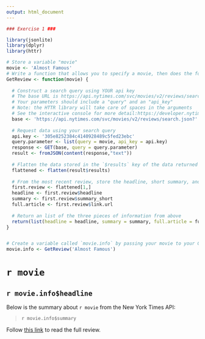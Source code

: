 ```yaml
---
output: html_document
---
```



```r
### Exercise 1 ###

library(jsonlite)
library(dplyr)
library(httr)

# Store a variable "movie"
movie <- 'Almost Famous'
# Write a function that allows you to specify a movie, then does the following:
GetReview <- function(movie) {
  
  # Construct a search query using YOUR api key
  # The base URL is https://api.nytimes.com/svc/movies/v2/reviews/search.json?
  # Your parameters should include a "query" and an "api_key"
  # Note: the HTTR library will take care of spaces in the arguments
  # See the interactive console for more detail:https://developer.nytimes.com/movie_reviews_v2.json#/Console/GET/reviews/search.json
  base <- 'https://api.nytimes.com/svc/movies/v2/reviews/search.json?'
  
  # Request data using your search query
  api.key <- '305e8252384c4140928489c5fed23ebc'
  query.parameter <- list(query = movie, api_key = api.key)
  response <- GET(base, query = query.parameter)
  result <- fromJSON(content(response,"text"))
  
  # Flatten the data stored in the `$results` key of the data returned to you
  flattened <- flatten(result$results)
  
  # From the most recent review, store the headline, short summary, and link to full article each in their own variables
  first.review <- flattened[1,]
  headline <- first.review$headline
  summary <- first.review$summary_short
  full.article <- first.review$link.url
  
  # Return an list of the three pieces of information from above
  return(list(headline = headline, summary = summary, full.article = full.article))
}


# Create a variable called `movie.info` by passing your movie to your GetReview function
movie.info <- GetReview('Almost Famous')
```
# `r movie`

## `r movie.info$headline`

Below is the summary about `r movie` from the New York Times API:

>`r movie.info$summary`

Follow [this link](`r movie.info$link`) to read the full review.